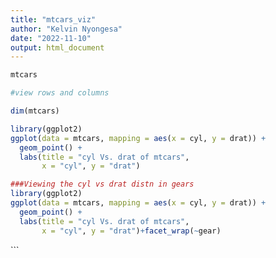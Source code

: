 ```yaml
---
title: "mtcars_viz"
author: "Kelvin Nyongesa"
date: "2022-11-10"
output: html_document
---
```


```r
mtcars
```

```r
#view rows and columns

dim(mtcars)

```
```r
library(ggplot2)
ggplot(data = mtcars, mapping = aes(x = cyl, y = drat)) +
  geom_point() +
  labs(title = "cyl Vs. drat of mtcars",
       x = "cyl", y = "drat")
```
```r
###Viewing the cyl vs drat distn in gears
library(ggplot2)
ggplot(data = mtcars, mapping = aes(x = cyl, y = drat)) +
  geom_point() +
  labs(title = "cyl Vs. drat of mtcars",
       x = "cyl", y = "drat")+facet_wrap(~gear)
```
```

